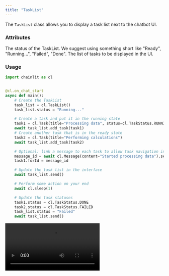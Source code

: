 ```yaml
---
title: "TaskList"
---
```


The `TaskList` class allows you to display a task list next to the chatbot UI.

### Attributes

<ParamField path="status" type="str">
  The status of the TaskList. We suggest using something short like "Ready",
  "Running...", "Failed", "Done".
</ParamField>

<ParamField path="tasks" type="Task">
  The list of tasks to be displayed in the UI.
</ParamField>

### Usage

```python Code Example
import chainlit as cl


@cl.on_chat_start
async def main():
    # Create the TaskList
    task_list = cl.TaskList()
    task_list.status = "Running..."

    # Create a task and put it in the running state
    task1 = cl.Task(title="Processing data", status=cl.TaskStatus.RUNNING)
    await task_list.add_task(task1)
    # Create another task that is in the ready state
    task2 = cl.Task(title="Performing calculations")
    await task_list.add_task(task2)

    # Optional: link a message to each task to allow task navigation in the chat history
    message_id = await cl.Message(content="Started processing data").send()
    task1.forId = message_id

    # Update the task list in the interface
    await task_list.send()

    # Perform some action on your end
    await cl.sleep(1)

    # Update the task statuses
    task1.status = cl.TaskStatus.DONE
    task2.status = cl.TaskStatus.FAILED
    task_list.status = "Failed"
    await task_list.send()

```

<Frame caption="Task List in action">
  <video
    controls
    autoPlay
    loop
    src="https://user-images.githubusercontent.com/13104895/251525854-57d1d9af-62a0-4f67-a530-1f0a3fc93488.mp4"
  />
</Frame>
